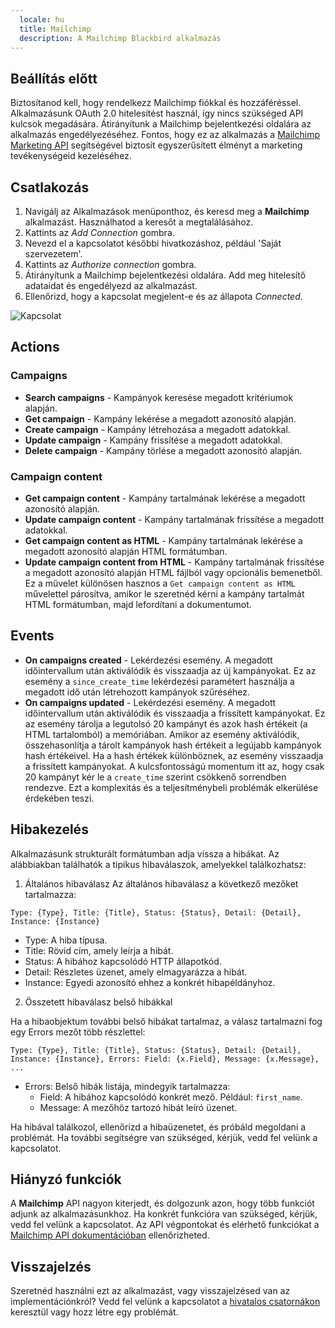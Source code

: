```yaml
---
  locale: hu
  title: Mailchimp
  description: A Mailchimp Blackbird alkalmazás
---
```


<LinkCard title="Megtekintés GitHub-on" target="_blank" href="https://github.com/bb-io/Mailchimp" icon="github" />

## Beállítás előtt

Biztosítanod kell, hogy rendelkezz Mailchimp fiókkal és hozzáféréssel. Alkalmazásunk OAuth 2.0 hitelesítést használ, így nincs szükséged API kulcsok megadására. Átirányítunk a Mailchimp bejelentkezési oldalára az alkalmazás engedélyezéséhez. Fontos, hogy ez az alkalmazás a [Mailchimp Marketing API](https://mailchimp.com/developer/marketing/api) segítségével biztosít egyszerűsített élményt a marketing tevékenységeid kezeléséhez.

## Csatlakozás

1. Navigálj az Alkalmazások menüponthoz, és keresd meg a **Mailchimp** alkalmazást. Használhatod a keresőt a megtalálásához.
2. Kattints az _Add Connection_ gombra.
3. Nevezd el a kapcsolatot későbbi hivatkozáshoz, például 'Saját szervezetem'.
4. Kattints az _Authorize connection_ gombra.
5. Átirányítunk a Mailchimp bejelentkezési oldalára. Add meg hitelesítő adataidat és engedélyezd az alkalmazást.
6. Ellenőrizd, hogy a kapcsolat megjelent-e és az állapota _Connected_.

![Kapcsolat](https://raw.githubusercontent.com/bb-io/Mailchimp/main/image/README/connection.png)

## Actions

### Campaigns

- **Search campaigns** - Kampányok keresése megadott kritériumok alapján.
- **Get campaign** - Kampány lekérése a megadott azonosító alapján.
- **Create campaign** - Kampány létrehozása a megadott adatokkal.
- **Update campaign** - Kampány frissítése a megadott adatokkal.
- **Delete campaign** - Kampány törlése a megadott azonosító alapján.

### Campaign content

- **Get campaign content** - Kampány tartalmának lekérése a megadott azonosító alapján.
- **Update campaign content** - Kampány tartalmának frissítése a megadott adatokkal.
- **Get campaign content as HTML** - Kampány tartalmának lekérése a megadott azonosító alapján HTML formátumban.
- **Update campaign content from HTML** - Kampány tartalmának frissítése a megadott azonosító alapján HTML fájlból vagy opcionális bemenetből. Ez a művelet különösen hasznos a `Get campaign content as HTML` művelettel párosítva, amikor le szeretnéd kérni a kampány tartalmát HTML formátumban, majd lefordítani a dokumentumot.

## Events

- **On campaigns created** - Lekérdezési esemény. A megadott időintervallum után aktiválódik és visszaadja az új kampányokat. Ez az esemény a `since_create_time` lekérdezési paramétert használja a megadott idő után létrehozott kampányok szűréséhez.
- **On campaigns updated** - Lekérdezési esemény. A megadott időintervallum után aktiválódik és visszaadja a frissített kampányokat. Ez az esemény tárolja a legutolsó 20 kampányt és azok hash értékeit (a HTML tartalomból) a memóriában. Amikor az esemény aktiválódik, összehasonlítja a tárolt kampányok hash értékeit a legújabb kampányok hash értékeivel. Ha a hash értékek különböznek, az esemény visszaadja a frissített kampányokat. A kulcsfontosságú momentum itt az, hogy csak 20 kampányt kér le a `create_time` szerint csökkenő sorrendben rendezve. Ezt a komplexitás és a teljesítménybeli problémák elkerülése érdekében teszi.

## Hibakezelés

Alkalmazásunk strukturált formátumban adja vissza a hibákat. Az alábbiakban találhatók a tipikus hibaválaszok, amelyekkel találkozhatsz:

1. Általános hibaválasz
   Az általános hibaválasz a következő mezőket tartalmazza:
```
Type: {Type}, Title: {Title}, Status: {Status}, Detail: {Detail}, Instance: {Instance}
```

- Type: A hiba típusa.
- Title: Rövid cím, amely leírja a hibát.
- Status: A hibához kapcsolódó HTTP állapotkód.
- Detail: Részletes üzenet, amely elmagyarázza a hibát.
- Instance: Egyedi azonosító ehhez a konkrét hibapéldányhoz.

2. Összetett hibaválasz belső hibákkal

Ha a hibaobjektum további belső hibákat tartalmaz, a válasz tartalmazni fog egy Errors mezőt több részlettel:

```
Type: {Type}, Title: {Title}, Status: {Status}, Detail: {Detail}, Instance: {Instance}, Errors: Field: {x.Field}, Message: {x.Message}, ...
```

- Errors: Belső hibák listája, mindegyik tartalmazza:
  - Field: A hibához kapcsolódó konkrét mező. Például: `first_name`.
  - Message: A mezőhöz tartozó hibát leíró üzenet.

Ha hibával találkozol, ellenőrizd a hibaüzenetet, és próbáld megoldani a problémát. Ha további segítségre van szükséged, kérjük, vedd fel velünk a kapcsolatot.

## Hiányzó funkciók

A **Mailchimp** API nagyon kiterjedt, és dolgozunk azon, hogy több funkciót adjunk az alkalmazásunkhoz. Ha konkrét funkcióra van szükséged, kérjük, vedd fel velünk a kapcsolatot. Az API végpontokat és elérhető funkciókat a [Mailchimp API dokumentációban](https://mailchimp.com/developer/marketing/api/root/) ellenőrizheted.

## Visszajelzés

Szeretnéd használni ezt az alkalmazást, vagy visszajelzésed van az implementációnkról? Vedd fel velünk a kapcsolatot a [hivatalos csatornákon](https://www.blackbird.io/) keresztül vagy hozz létre egy problémát.